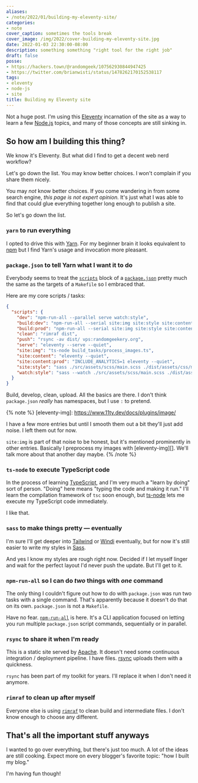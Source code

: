```yaml
---
aliases:
- /note/2022/01/building-my-eleventy-site/
categories:
- note
cover_caption: sometimes the tools break
cover_image: /img/2022/cover-building-my-eleventy-site.jpg
date: 2022-01-03 22:30:00-08:00
description: something something "right tool for the right job"
draft: false
posse:
- https://hackers.town/@randomgeek/107562930844947425
- https://twitter.com/brianwisti/status/1478262170152538117
tags:
- eleventy
- node-js
- site
title: Building my Eleventy site
---
```


[Eleventy]: https://11ty.dev
[Node.js]: https://nodejs.org

Not a huge post. I'm using this [Eleventy][] incarnation of the site as a way
to learn a few [Node.js][] topics, and many of those concepts are still sinking
in.

## So how am I building this thing?

We know it's Eleventy. But what did I find to get a decent web nerd workflow?

Let's go down the list. You may know better choices. I won't complain if you
share them nicely.

You may *not* know better choices. If you come wandering in from some search
engine, *this page is not expert opinion.* It's just what I was able to find
that could glue everything together long enough to publish a site.

So let's go down the list.

### `yarn` to run everything

[Yarn]: https://yarnpkg.com
[npm]: https://docs.npmjs.com/cli/v8

I opted to drive this with [Yarn][]. For my beginner brain it looks equivalent
to [npm][] but I find Yarn's usage and invocation more pleasant.

### `package.json` to tell Yarn what I want it to do

[`scripts`]: https://docs.npmjs.com/cli/v8/configuring-npm/package-json#scripts
[`package.json`]: https://docs.npmjs.com/cli/v8/configuring-npm/package-json

Everybody seems to treat the [`scripts`][] block of a [`package.json`][] pretty
much the same as the targets of a `Makefile` so I embraced that.

Here are my core scripts / tasks:

```json
{
  "scripts": {
    "dev": "npm-run-all --parallel serve watch:style",
    "build:dev": "npm-run-all --serial site:img site:style site:content",
    "build:prod": "npm-run-all --serial site:img site:style site:content:prod",
    "clean": "rimraf dist",
    "push": "rsync -av dist/ vps:randomgeekery.org",
    "serve": "eleventy --serve --quiet",
    "site:img": "ts-node build_tasks/process_images.ts",
    "site:content": "eleventy --quiet",
    "site:content:prod": "INCLUDE_ANALYTICS=1 eleventy --quiet",
    "site:style": "sass ./src/assets/scss/main.scss ./dist/assets/css/main.css",
    "watch:style": "sass --watch ./src/assets/scss/main.scss ./dist/assets/css/main.css"
  }
}
```

Build, develop, clean, upload. All the basics are there. I don't think
`package.json` *really* has namespaces, but I use `:` to pretend.


{% note %}
[eleventy-img]: https://www.11ty.dev/docs/plugins/image/

I have a few more entries but until I smooth them out a bit they'll just add
noise. I left them out for now.

`site:img` is part of that noise to be honest, but it's mentioned prominently
in other entries. Basically I preprocess my images with [eleventy-img][]. We'll
talk more about that another day maybe.
{% /note %}

### `ts-node` to execute TypeScript code

[TypeScript]: https://www.typescriptlang.org
[ts-node]: https://typestrong.org/ts-node/

In the process of learning [TypeScript][], and I'm very much a "learn by doing"
sort of person. "Doing" here means "typing the code and making it run." I'll
learn the compilation framework of `tsc` soon enough, but [ts-node][] lets me
execute my TypeScript code immediately.

I like that.

### `sass` to make things pretty — eventually

[Tailwind]: https://tailwindcss.com
[Windi]: https://windicss.org
[Sass]: https://sass-lang.com

I'm sure I'll get deeper into [Tailwind][] or [Windi][] eventually, but for now
it's still easier to write my styles in [Sass][].

And yes I know my styles are rough right now. Decided if I let myself linger
and wait for the perfect layout I'd never push the update. But I'll get to it.

### `npm-run-all` so I can do *two* things with *one* command

[`npm-run-all`]: https://github.com/mysticatea/npm-run-all

The only thing I couldn't figure out how to do with `package.json` was run two
tasks with a single command. That's apparently because it doesn't do that on
its own. `package.json` is not a `Makefile`.

Have no fear. [`npm-run-all`][] is here. It's a CLI application focused on
letting you run multiple `package.json` script commands, sequentially or in
parallel.

### `rsync` to share it when I'm ready

[rsync]: https://rsync.samba.org
[Apache]: https://httpd.apache.org

This is a static site served by [Apache][]. It doesn't need some continuous
integration / deployment pipeline. I have files. [rsync][] uploads them with a
quickness.

`rsync` has been part of my toolkit for years. I'll replace it when I don't
need it anymore.

### `rimraf` to clean up after myself

[`rimraf`]: https://github.com/isaacs/rimraf

Everyone else is using [`rimraf`][] to clean build and intermediate files. I
don't know enough to choose any different.

## That's all the important stuff anyways

I wanted to go over everything, but there's just too much. A lot of the ideas
are still cooking. Expect more on every blogger's favorite topic: "how I built
my blog."

I'm having fun though!
